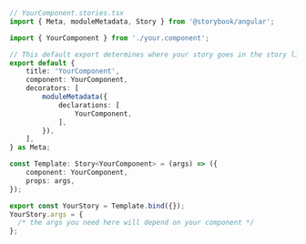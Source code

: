 ```ts
// YourComponent.stories.tsx
import { Meta, moduleMetadata, Story } from '@storybook/angular';

import { YourComponent } from './your.component';

// This default export determines where your story goes in the story list
export default {
    title: 'YourComponent',
    component: YourComponent,
    decorators: [
        moduleMetadata({
            declarations: [
                YourComponent,
            ],
        }),
    ],
} as Meta;

const Template: Story<YourComponent> = (args) => ({
    component: YourComponent,
    props: args,
});

export const YourStory = Template.bind({});
YourStory.args = {
  /* the args you need here will depend on your component */
};
```
